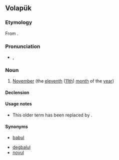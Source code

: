 ==Volapük==

===Etymology===
From {{compound|bals|e|bal|-ul|lang=vo|t1=ten, now [[deg#Volapük|deg]]|t2=and|t3=one|t4=([[morpheme]] for) month (< [[mul#Volapük|mul]])}}.

===Pronunciation===
* {{IPA|[bal.se.ba.ˈlul]|lang=vo}}, {{X-SAMPA|[bal.se.ba."lul]}}

===Noun===
{{vo-noun}}

# {{obsolete|lang=vo}} [[November]] (the [[eleventh]] ([[11th]]) [[month]] of the [[year]])

====Declension====
{{vo-decl-noun}}

====Usage notes====
* This older term has been replaced by {{term|novul|lang=vo||November}}.

====Synonyms====
* {{obsolete|lang=vo}} [[babul]]
* [[degbalul]]
* [[novul]]